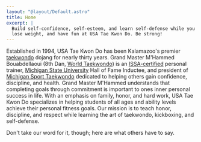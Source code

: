 ```yaml
---
layout: "@layout/Default.astro"
title: Home
excerpt: |
  Build self-confidence, self-esteem, and learn self-defense while you get fit,
  lose weight, and have fun at USA Tae Kwon Do. Be strong!
---
```



Established in 1994, USA Tae Kwon Do has been Kalamazoo's premier [taekwondo][]
dojang for nearly thirty years. Grand Master M'Hammed Bouabdellaoui (8th Dan,
[World Taekwondo][]) is an [ISSA-certified][] personal trainer,
[Michigan State University][] Hall of Fame Inductee, and president of [Michigan
Sport Taekwondo][] dedicated to helping others gain confidence, discipline, and
health. Grand Master M'Hammed understands that completing goals through
commitment is important to ones inner personal success in life. With an emphasis
on family, honor, and hard work, USA Tae Kwon Do specializes in helping
students of all ages and ability levels achieve their personal fitness goals.
Our mission is to teach honor, discipline, and respect while learning the art of
taekwondo, kickboxing, and self-defense.

Don't take our word for it, though; here are what others have to say.

<Reviews />

[issa-certified]: https://www.issaonline.com
[michigan sport taekwondo]: https://www.michigansporttaekwondo.com/
[michigan state university]: https://msu.edu
[taekwondo]: https://wikipedia.org/wiki/Taekwondo
[world taekwondo]: https://www.worldtaekwondo.org
